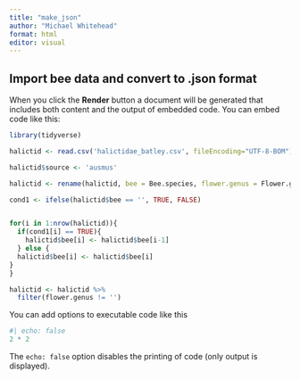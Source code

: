 ```yaml
---
title: "make_json"
author: "Michael Whitehead"
format: html
editor: visual
---
```


## Import bee data and convert to .json format

When you click the **Render** button a document will be generated that includes both content and the output of embedded code. You can embed code like this:

```r
library(tidyverse)
```

```r
halictid <- read.csv('halictidae_batley.csv', fileEncoding="UTF-8-BOM")

halictid$source <- 'ausmus'

halictid <- rename(halictid, bee = Bee.species, flower.genus = Flower.genus, flower.species = Flower.species, flower.family = Flower.family, female = Females, male = Males)


```

```r

cond1 <- ifelse(halictid$bee == '', TRUE, FALSE)


for(i in 1:nrow(halictid)){
  if(cond1[i] == TRUE){
    halictid$bee[i] <- halictid$bee[i-1]
  } else {
  halictid$bee[i] <- halictid$bee[i]
}
}

halictid <- halictid %>%
  filter(flower.genus != '')

```

You can add options to executable code like this

```r
#| echo: false
2 * 2
```

The `echo: false` option disables the printing of code (only output is displayed).
